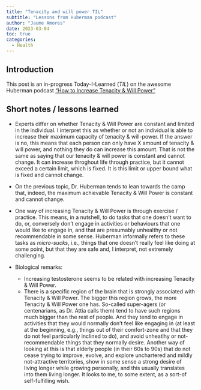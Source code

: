 ---
title: "Tenacity and will power TIL"
subtitle: "Lessons from Huberman podcast"
author: "Jaume Amores"
date: 2023-03-04
toc: true
categories:
  - Health
---

## Introduction

This post is an in-progress Today-I-Learned (*TIL*) on the awesome Huberman podcast ["How to Increase Tenacity & Will Power"](https://www.hubermanlab.com/episode/how-to-increase-your-willpower-and-tenacity)

## Short notes / lessons learned

- Experts differ on whether Tenacity & Will Power are constant and limited in the individual. I interpret this as whether or not an individual is able to increase their maximum capacity of tenacity & will-power. If the answer is no, this means that each  person can only have X amount of tenacity & will power, and nothing they do can increase this amount. That is not the same as saying that our tenacity & will power is constant and cannot change. It can increase throghout life through practice, but it cannot exceed a certain limit, which is fixed. It is this limit or upper bound what is fixed and cannot change. 

- On the previous topic, Dr. Huberman tends to lean towards the camp that, indeed, the maximum achievable Tenacity & Will Power is constant and cannot change.  

- One way of increasing Tenacity & Will Power is through exercise / practice. This means, in a nutshell, to do tasks that one doesn't want to do, or, conversely don't engage in activities or behaviours that one would like to engage in, and that are presumably unhealthy or not recommendable in some sense. Huberman informally refers to these tasks as *micro-sucks*, i.e., things that one doesn't really feel like doing at some point, but that they are safe and, I interpret, not extremely challenging. 

- Biological remarks:
    - Increasing testosterone seems to be related with increasing Tenacity & Will Power.
    - There is a specific region of the brain that is strongly associated with Tenacity & Will Power. The bigger this region grows, the more Tenacity & Will Power one has. So-called super-agers (or centenarians, as Dr. Attia calls them) tend to have such regions much bigger than the rest of people. And they tend to engage in activities that they would normally don't feel like engaging in (at least at the beginning, e.g., things out of their comfort-zone and that they do not feel particularly inclined to do), and avoid unheatlhy or not-recommendable things that they normally desire. Another way of looking at this is that elderly people (in their 60s to 90s) that do not cease trying to improve, evolve, and explore unchartered and mildly not-attractive territories, show in some sense a strong desire of living longer while growing personally, and this usually translates into them living longer. It looks to me, to some extent, as a sort-of self-fulfilling wish.
    

